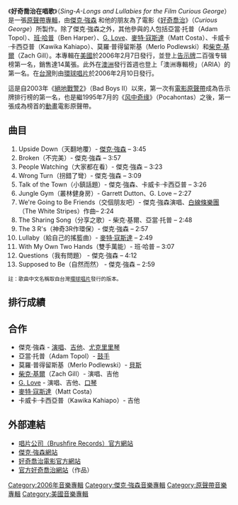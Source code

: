 {{Infobox Album | <!-- See Wikipedia:WikiProject_Albums -->
  Name        = 好奇喬治在唱歌<br><small>''Sing-A-Longs and Lullabies for the Film Curious George''<small> |
  Type        = 原聲帶 |
  Artist      = [[傑克·強森|傑克·強森]] |
  Cover       = SingALongs.jpg  |
  Released    =  2006年2月7日<small>（[[美國|美國]]）</small><br>2006年2月10日<small>（[[台灣|台灣]]）</small> ||
  Recorded    = |
  Genre       = [[搖滾樂|搖滾]]、搖滾流行、[[原聲帶|原聲帶]] |
  Length      = |
  Label       = [[Brushfire_Records|Brushfire Records]]<br />[[環球唱片|環球唱片]] |
  Producer    = Robert Carranza、傑克·強森 |
  Reviews     = 
*《TheMusicZine》{{rating-5|4}} [http://www.themusiczine.com/content/view/60/40/ 連結]{{dead link|date=2017年12月 |bot=InternetArchiveBot |fix-attempted=yes }}
*《[[滾石雜誌|滾石雜誌]]》{{rating-5|3}} [http://www.rollingstone.com/reviews/album/_/id/9203541 連結]
*[[All_Music_Guide|All Music Guide]] {{rating-5|3.5}} [http://www.allmusic.com/album/singalongs-and-lullabies-for-the-film-curious-george-r815816 連結]|
Last album = [[仲夏夜之夢|仲夏夜之夢]]<br />''In Between Dreams''<br />2005年 |
This album = 好奇喬治在唱歌<br />''Sing-A-Longs and Lullabies for the Film Curious George''<br />2006年 |
Next album =[[Sleep_Through_the_Static|Sleep Through the Static]]<br/>2008年
 |
}}

《'''好奇喬治在唱歌'''》（''Sing-A-Longs and Lullabies for the Film Curious George''）是一張[[原聲帶|原聲帶]][[音樂專輯|專輯]]，由[[傑克·強森|傑克·強森]] 和他的朋友為了電影《[[好奇喬治|好奇喬治]]》（''Curious George''）所製作。除了傑克·強森之外，其他參與的人包括亞當·托普（Adam Topol）、[[班·哈普|班·哈普]]（Ben Harper）、[[G._Love|G. Love]]、[[麥特·寇斯達|麥特·寇斯達]]（Matt Costa）、卡威卡·卡西亞普（Kawika Kahiapo）、莫羅·普得留斯基（Merlo Podlewski）和[[柴克·基爾|柴克·基爾]]（Zach Gill）。本專輯在[[美國|美國]]於2006年2月7日發行，並登上[[告示牌_(雜誌)|告示牌]]二百强专辑榜第一名，銷售達14萬張。此外在[[澳洲|澳洲]]發行首週也登上「澳洲專輯榜」（ARIA）的第一名。在[[台灣|台灣]]則由[[環球唱片|環球唱片]]於2006年2月10日發行。

這是自2003年《[[絕地戰警2|絕地戰警2]]》（Bad Boys II）以來，第一次有[[原聲帶|電影原聲帶]]成為告示牌排行榜的第一名，也是繼1995年7月的《[[风中奇缘|风中奇缘]]》（Pocahontas）之後，第一張成為榜首的[[動畫|動畫]]電影原聲帶。

== 曲目 ==
# Upside Down（天翻地覆）- [[傑克·強森|傑克·強森]] – 3:45
# Broken（不完美）- 傑克·強森 – 3:57
# People Watching（大家都在看）- 傑克·強森 – 3:23
# Wrong Turn（拐錯了彎）- 傑克·強森 – 3:09
# Talk of the Town（小鎮話題）- 傑克·強森、卡威卡·卡西亞普 – 3:26
# Jungle Gym（叢林健身房）- Garrett Dutton、G. Love – 2:27
# We're Going to Be Friends（交個朋友吧）- 傑克·強森演唱、[[白線條樂團|白線條樂團]]（The White Stripes）作曲– 2:24
# The Sharing Song（分享之歌）- 柴克·基爾、亞當·托普 – 2:48
# The 3 R's（神奇3R作環保）- 傑克·強森 – 2:57
# Lullaby（給自己的搖籃曲）- [[麥特·寇斯達|麥特·寇斯達]] – 2:49
# With My Own Two Hands（雙手萬能）- 班·哈普 – 3:07
# Questions（我有問題） - 傑克·強森 – 4:12
# Supposed to Be（自然而然） - 傑克·強森 – 2:59
<small>註：歌曲中文名稱取自台灣[[環球唱片|環球唱片]]發行的版本。</small>

== 排行成績 ==

== 合作 ==
* 傑克·強森 - [[演唱|演唱]]、[[吉他|吉他]]、[[尤克里里琴|尤克里里琴]]
* 亞當·托普（Adam Topol）- [[鼓|鼓手]]
* 莫羅·普得留斯基（Merlo Podlewski）- [[貝斯|貝斯]]
* [[柴克·基爾|柴克·基爾]]（Zach Gill）- 演唱、吉他
* [[G._Love|G. Love]] - 演唱、吉他、[[口琴|口琴]]
* [[麥特·寇斯達|麥特·寇斯達]]（Matt Costa）
* 卡威卡·卡西亞普（Kawika Kahiapo）- 吉他

== 外部連結 ==
*[http://www.brushfirerecords.com 唱片公司（Brushfire Records）官方網站]{{Wayback|url=http://www.brushfirerecords.com/ |date=20200823002150 }}
*[http://www.jackjohnsonmusic.com 傑克·強森網站]{{Wayback|url=http://www.jackjohnsonmusic.com/ |date=20200902022741 }}
*[http://www.curiousgeorgemovie.com 好奇喬治電影官方網站]{{Wayback|url=http://www.curiousgeorgemovie.com/ |date=20191009135217 }}
*[http://www.houghtonmifflinbooks.com/features/cgsite/ 官方好奇喬治網站]{{Wayback|url=http://www.houghtonmifflinbooks.com/features/cgsite/ |date=20061115193948 }}（作品）

{{Jack Johnson}}

[[Category:2006年音樂專輯|Category:2006年音樂專輯]]
[[Category:傑克·強森音樂專輯|Category:傑克·強森音樂專輯]]
[[Category:原聲帶音樂專輯|Category:原聲帶音樂專輯]]
[[Category:美國音樂專輯|Category:美國音樂專輯]]